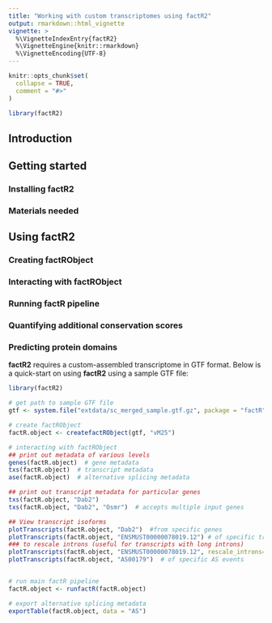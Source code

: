 ```yaml
---
title: "Working with custom transcriptomes using factR2"
output: rmarkdown::html_vignette
vignette: >
  %\VignetteIndexEntry{factR2}
  %\VignetteEngine{knitr::rmarkdown}
  %\VignetteEncoding{UTF-8}
---
```


```r
knitr::opts_chunk$set(
  collapse = TRUE,
  comment = "#>"
)
```

```r
library(factR2)
```

## Introduction 

## Getting started

### Installing factR2

### Materials needed

## Using factR2


### Creating factRObject
### Interacting with factRObject
### Running factR pipeline
### Quantifying additional conservation scores
### Predicting protein domains


**factR2** requires a custom-assembled transcriptome in GTF format. Below is 
a quick-start on using **factR2** using a sample GTF file:


```r
library(factR2)

# get path to sample GTF file
gtf <- system.file("extdata/sc_merged_sample.gtf.gz", package = "factR")

# create factRObject
factR.object <- createfactRObject(gtf, "vM25")

# interacting with factRObject
## print out metadata of various levels
genes(factR.object)  # gene metadata
txs(factR.object)  # transcript metadata
ase(factR.object)  # alternative splicing metadata

## print out transcript metadata for particular genes
txs(factR.object, "Dab2")
txs(factR.object, "Dab2", "Osmr")  # accepts multiple input genes

## View transcript isoforms
plotTranscripts(factR.object, "Dab2")  #from specific genes
plotTranscripts(factR.object, "ENSMUST00000078019.12") # of specific transcripts
### to rescale introns (useful for transcripts with long introns)
plotTranscripts(factR.object, "ENSMUST00000078019.12", rescale_introns=TRUE) 
plotTranscripts(factR.object, "AS00179")  # of specific AS events


# run main factR pipeline
factR.object <- runfactR(factR.object)

# export alternative splicing metadata
exportTable(factR.object, data = "AS")

```